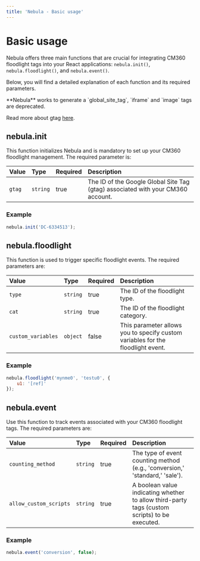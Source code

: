 ```yaml
---
title: 'Nebula - Basic usage'
---
```



# Basic usage

Nebula offers three main functions that are crucial for integrating CM360 floodlight tags into your React applications: `nebula.init()`, `nebula.floodlight()`, and `nebula.event()`.

Below, you will find a detailed explanation of each function and its required parameters.

<Callout emoji="👾">
    **Nebula** works to generate a `global_site_tag`, `iframe` and `image` tags are deprecated.
</Callout>

Read more about gtag [here](https://support.google.com/tagmanager/answer/7582054?hl=it).

## nebula.init

This function initializes Nebula and is mandatory to set up your CM360 floodlight management. The required parameter is:

| Value | Type | Required | Description |
| :---          | :--- | :--- | :--- |
| `gtag` | `string` | true | The ID of the Google Global Site Tag (gtag) associated with your CM360 account. |

### Example

```javascript
nebula.init('DC-6334513');
```

## nebula.floodlight

This function is used to trigger specific floodlight events. The required parameters are:

| Value | Type | Required | Description |
| :---          | :--- | :--- | :--- |
| `type` | `string` | true | The ID of the floodlight type. |
| `cat` | `string` | true | The ID of the floodlight category. |
| `custom_variables` | `object` | false | This parameter allows you to specify custom variables for the floodlight event. |

### Example

```javascript
nebula.floodlight('mynme0', 'testu0', {
    u1: '[ref]'
});
```

## nebula.event

Use this function to track events associated with your CM360 floodlight tags. The required parameters are:

| Value | Type | Required | Description |
| :---          | :--- | :--- | :--- |
| `counting_method` | `string` | true | The type of event counting method (e.g., 'conversion,' 'standard,' 'sale'). |
| `allow_custom_scripts` | `string` | true | A boolean value indicating whether to allow third-party tags (custom scripts) to be executed. |

### Example

```javascript
nebula.event('conversion', false);
```
